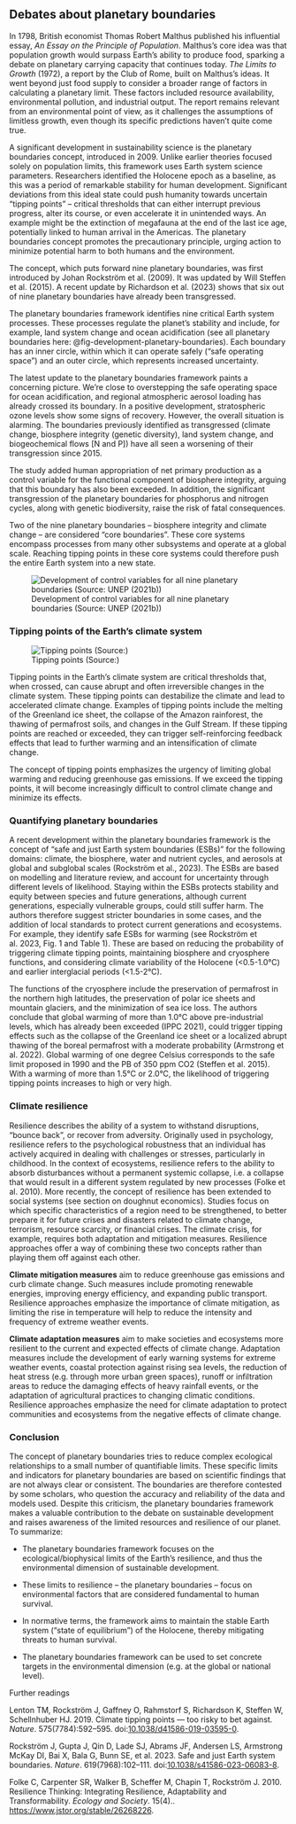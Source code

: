 ## Debates about planetary boundaries

In 1798, British economist Thomas Robert Malthus published his influential essay, *An Essay on the Principle of Population*. Malthus’s core idea was that population growth would surpass Earth’s ability to produce food, sparking a debate on planetary carrying capacity that continues today. *The Limits to Growth* (1972), a report by the Club of Rome, built on Malthus’s ideas. It went beyond just food supply to consider a broader range of factors in calculating a planetary limit. These factors included resource availability, environmental pollution, and industrial output. The report remains relevant from an environmental point of view, as it challenges the assumptions of limitless growth, even though its specific predictions haven’t quite come true.

A significant development in sustainability science is the planetary boundaries concept, introduced in 2009. Unlike earlier theories focused solely on population limits, this framework uses Earth system science parameters. Researchers identified the Holocene epoch as a baseline, as this was a period of remarkable stability for human development. Significant deviations from this ideal state could push humanity towards uncertain “tipping points” – critical thresholds that can either interrupt previous progress, alter its course, or even accelerate it in unintended ways. An example might be the extinction of megafauna at the end of the last ice age, potentially linked to human arrival in the Americas. The planetary boundaries concept promotes the precautionary principle, urging action to minimize potential harm to both humans and the environment.

The concept, which puts forward nine planetary boundaries, was first introduced by Johan Rockström et al. (2009). It was updated by Will Steffen et al. (2015). A recent update by Richardson et al. (2023) shows that six out of nine planetary boundaries have already been transgressed.

The planetary boundaries framework identifies nine critical Earth system processes. These processes regulate the planet’s stability and include, for example, land system change and ocean acidification (see all planetary boundaries here: @fig-development-planetary-boundaries). Each boundary has an inner circle, within which it can operate safely (“safe operating space”) and an outer circle, which represents increased uncertainty.

The latest update to the planetary boundaries framework paints a concerning picture. We’re close to overstepping the safe operating space for ocean acidification, and regional atmospheric aerosol loading has already crossed its boundary. In a positive development, stratospheric ozone levels show some signs of recovery. However, the overall situation is alarming. The boundaries previously identified as transgressed (climate change, biosphere integrity (genetic diversity), land system change, and biogeochemical flows \[N and P\]) have all seen a worsening of their transgression since 2015.

The study added human appropriation of net primary production as a control variable for the functional component of biosphere integrity, arguing that this boundary has also been exceeded. In addition, the significant transgression of the planetary boundaries for phosphorus and nitrogen cycles, along with genetic biodiversity, raise the risk of fatal consequences.

Two of the nine planetary boundaries – biosphere integrity and climate change – are considered “core boundaries”. These core systems encompass processes from many other subsystems and operate at a global scale. Reaching tipping points in these core systems could therefore push the entire Earth system into a new state.

![Development of control variables for all nine planetary boundaries (Source: UNEP (2021b))](Images/Fig2_1__planetaryboundaries.png){#fig-development-planetary-boundaries}

### Tipping points of the Earth’s climate system

![Tipping points (Source:)](Images/Tippingpoints.png){#fig-tippingspoints}

Tipping points in the Earth’s climate system are critical thresholds that, when crossed, can cause abrupt and often irreversible changes in the climate system. These tipping points can destabilize the climate and lead to accelerated climate change. Examples of tipping points include the melting of the Greenland ice sheet, the collapse of the Amazon rainforest, the thawing of permafrost soils, and changes in the Gulf Stream. If these tipping points are reached or exceeded, they can trigger self-reinforcing feedback effects that lead to further warming and an intensification of climate change.

The concept of tipping points emphasizes the urgency of limiting global warming and reducing greenhouse gas emissions. If we exceed the tipping points, it will become increasingly difficult to control climate change and minimize its effects.

### Quantifying planetary boundaries

A recent development within the planetary boundaries framework is the concept of “safe and just Earth system boundaries (ESBs)” for the following domains: climate, the biosphere, water and nutrient cycles, and aerosols at global and subglobal scales (Rockström et al., 2023). The ESBs are based on modelling and literature review, and account for uncertainty through different levels of likelihood. Staying within the ESBs protects stability and equity between species and future generations, although current generations, especially vulnerable groups, could still suffer harm. The authors therefore suggest stricter boundaries in some cases, and the addition of local standards to protect current generations and ecosystems. For example, they identify safe ESBs for warming (see Rockström et al. 2023, Fig. 1 and Table 1). These are based on reducing the probability of triggering climate tipping points, maintaining biosphere and cryosphere functions, and considering climate variability of the Holocene (\<0.5-1.0°C) and earlier interglacial periods (\<1.5-2°C).

The functions of the cryosphere include the preservation of permafrost in the northern high latitudes, the preservation of polar ice sheets and mountain glaciers, and the minimization of sea ice loss. The authors conclude that global warming of more than 1.0°C above pre-industrial levels, which has already been exceeded (IPPC 2021), could trigger tipping effects such as the collapse of the Greenland ice sheet or a localized abrupt thawing of the boreal permafrost with a moderate probability (Armstrong et al. 2022). Global warming of one degree Celsius corresponds to the safe limit proposed in 1990 and the PB of 350 ppm CO2 (Steffen et al. 2015). With a warming of more than 1.5°C or 2.0°C, the likelihood of triggering tipping points increases to high or very high.

### Climate resilience

Resilience describes the ability of a system to withstand disruptions, “bounce back”, or recover from adversity. Originally used in psychology, resilience refers to the psychological robustness that an individual has actively acquired in dealing with challenges or stresses, particularly in childhood. In the context of ecosystems, resilience refers to the ability to absorb disturbances without a permanent systemic collapse, i.e. a collapse that would result in a different system regulated by new processes (Folke et al. 2010). More recently, the concept of resilience has been extended to social systems (see section on doughnut economics). Studies focus on which specific characteristics of a region need to be strengthened, to better prepare it for future crises and disasters related to climate change, terrorism, resource scarcity, or financial crises. The climate crisis, for example, requires both adaptation and mitigation measures. Resilience approaches offer a way of combining these two concepts rather than playing them off against each other.

**Climate mitigation measures** aim to reduce greenhouse gas emissions and curb climate change. Such measures include promoting renewable energies, improving energy efficiency, and expanding public transport. Resilience approaches emphasize the importance of climate mitigation, as limiting the rise in temperature will help to reduce the intensity and frequency of extreme weather events.

**Climate adaptation measures** aim to make societies and ecosystems more resilient to the current and expected effects of climate change. Adaptation measures include the development of early warning systems for extreme weather events, coastal protection against rising sea levels, the reduction of heat stress (e.g. through more urban green spaces), runoff or infiltration areas to reduce the damaging effects of heavy rainfall events, or the adaptation of agricultural practices to changing climatic conditions. Resilience approaches emphasize the need for climate adaptation to protect communities and ecosystems from the negative effects of climate change.

### Conclusion

The concept of planetary boundaries tries to reduce complex ecological relationships to a small number of quantifiable limits. These specific limits and indicators for planetary boundaries are based on scientific findings that are not always clear or consistent. The boundaries are therefore contested by some scholars, who question the accuracy and reliability of the data and models used. Despite this criticism, the planetary boundaries framework makes a valuable contribution to the debate on sustainable development and raises awareness of the limited resources and resilience of our planet. To summarize:

-   The planetary boundaries framework focuses on the ecological/biophysical limits of the Earth’s resilience, and thus the environmental dimension of sustainable development.

-   These limits to resilience – the planetary boundaries – focus on environmental factors that are considered fundamental to human survival.

-   In normative terms, the framework aims to maintain the stable Earth system (“state of equilibrium”) of the Holocene, thereby mitigating threats to human survival.

-   The planetary boundaries framework can be used to set concrete targets in the environmental dimension (e.g. at the global or national level).

:::: readings
::: readings-header
Further readings

Lenton TM, Rockström J, Gaffney O, Rahmstorf S, Richardson K, Steffen W, Schellnhuber HJ. 2019. Climate tipping points — too risky to bet against. *Nature*. 575(7784):592–595. doi:[10.1038/d41586-019-03595-0](https://doi.org/10.1038/d41586-019-03595-0).

Rockström J, Gupta J, Qin D, Lade SJ, Abrams JF, Andersen LS, Armstrong McKay DI, Bai X, Bala G, Bunn SE, et al. 2023. Safe and just Earth system boundaries. *Nature*. 619(7968):102–111. doi:[10.1038/s41586-023-06083-8](https://doi.org/10.1038/s41586-023-06083-8).

Folke C, Carpenter SR, Walker B, Scheffer M, Chapin T, Rockström J. 2010. Resilience Thinking: Integrating Resilience, Adaptability and Transformability. *Ecology and Society*. 15(4).. <https://www.jstor.org/stable/26268226>.
:::
::::
